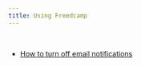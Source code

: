 ```yaml
---
title: Using Freedcamp
---
```


<html>
<head>
<style>
hr { 
  display: block;
  margin-top: 0.5em;
  margin-bottom: 0.5em;
  margin-left: auto;
  margin-right: auto;
  border-style: inset;
  border-width: 1px;
} 
</style>
</head>
<body>

<br />

<ul>
<li><a href="images/turnoffemail.gif" target="_blank">How to turn off email notifications</li>
</ul>

</body>
</html>